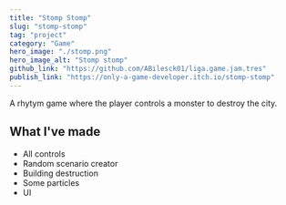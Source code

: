 ```yaml
---
title: "Stomp Stomp"
slug: "stomp-stomp"
tag: "project"
category: "Game"
hero_image: "./stomp.png"   
hero_image_alt: "Stomp stomp"
github_link: "https://github.com/ABilesck01/liga.game.jam.tres"
publish_link: "https://only-a-game-developer.itch.io/stomp-stomp"
---
```


A rhytym game where the player controls a monster to destroy the city.

## What I've made

* All controls
* Random scenario creator
* Building destruction
* Some particles
* UI